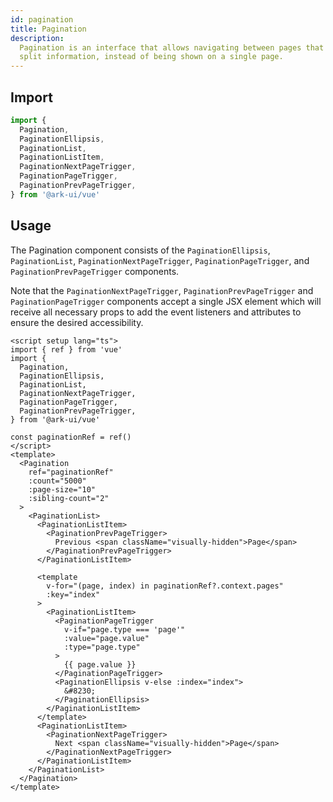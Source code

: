 ```yaml
---
id: pagination
title: Pagination
description:
  Pagination is an interface that allows navigating between pages that contain
  split information, instead of being shown on a single page.
---
```



<Playground />

## Import

```ts
import {
  Pagination,
  PaginationEllipsis,
  PaginationList,
  PaginationListItem,
  PaginationNextPageTrigger,
  PaginationPageTrigger,
  PaginationPrevPageTrigger,
} from '@ark-ui/vue'
```

## Usage

The Pagination component consists of the `PaginationEllipsis`, `PaginationList`,
`PaginationNextPageTrigger`, `PaginationPageTrigger`, and
`PaginationPrevPageTrigger` components.

Note that the `PaginationNextPageTrigger`, `PaginationPrevPageTrigger` and
`PaginationPageTrigger` components accept a single JSX element which will
receive all necessary props to add the event listeners and attributes to ensure
the desired accessibility.

```vue
<script setup lang="ts">
import { ref } from 'vue'
import {
  Pagination,
  PaginationEllipsis,
  PaginationList,
  PaginationNextPageTrigger,
  PaginationPageTrigger,
  PaginationPrevPageTrigger,
} from '@ark-ui/vue'

const paginationRef = ref()
</script>
<template>
  <Pagination
    ref="paginationRef"
    :count="5000"
    :page-size="10"
    :sibling-count="2"
  >
    <PaginationList>
      <PaginationListItem>
        <PaginationPrevPageTrigger>
          Previous <span className="visually-hidden">Page</span>
        </PaginationPrevPageTrigger>
      </PaginationListItem>

      <template
        v-for="(page, index) in paginationRef?.context.pages"
        :key="index"
      >
        <PaginationListItem>
          <PaginationPageTrigger
            v-if="page.type === 'page'"
            :value="page.value"
            :type="page.type"
          >
            {{ page.value }}
          </PaginationPageTrigger>
          <PaginationEllipsis v-else :index="index">
            &#8230;
          </PaginationEllipsis>
        </PaginationListItem>
      </template>
      <PaginationListItem>
        <PaginationNextPageTrigger>
          Next <span className="visually-hidden">Page</span>
        </PaginationNextPageTrigger>
      </PaginationListItem>
    </PaginationList>
  </Pagination>
</template>
```
